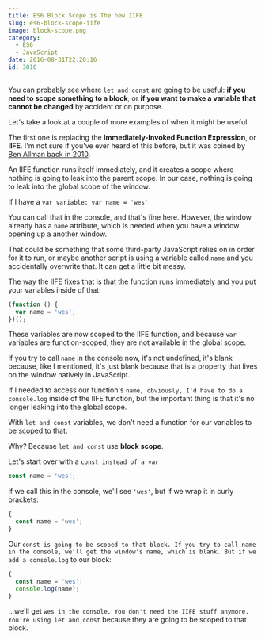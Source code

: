```yaml
---
title: ES6 Block Scope is The new IIFE
slug: es6-block-scope-iife
image: block-scope.png
category:
  - ES6
  - JavaScript
date: 2016-08-31T22:20:16
id: 3810
---
```


You can probably see where `let and const` are going to be useful: **if you need to scope something to a block**, or **if you want to make a variable that cannot be changed** by accident or on purpose.

Let's take a look at a couple of more examples of when it might be useful.

The first one is replacing the **Immediately-Invoked Function Expression**, or **IIFE**. I'm not sure if you've ever heard of this before, but it was coined by <a href="http://benalman.com/news/2010/11/immediately-invoked-function-expression/">Ben Allman back in 2010</a>.

An IIFE function runs itself immediately, and it creates a scope where nothing is going to leak into the parent scope. In our case, nothing is going to leak into the global scope of the window.

If I have a `var variable: var name = 'wes'`

You can call that in the console, and that's fine here. However, the window already has a `name` attribute, which is needed when you have a window opening up a another window.

That could be something that some third-party JavaScript relies on in order for it to run, or maybe another script is using a variable called `name` and you accidentally overwrite that. It can get a little bit messy.

The way the IIFE fixes that is that the function runs immediately and you put your variables inside of that:

```js
(function () {
  var name = 'wes';
})();
```

These variables are now scoped to the IIFE function, and because `var` variables are function-scoped, they are not available in the global scope.

If you try to call `name` in the console now, it's not undefined, it's blank because, like I mentioned, it's just blank because that is a property that lives on the window natively in JavaScript.

If I needed to access our function's `name, obviously, I'd have to do a console.log` inside of the IIFE function, but the important thing is that it's no longer leaking into the global scope.

With `let and const` variables, we don't need a function for our variables to be scoped to that.

Why? Because `let and const` use **block scope**.

Let's start over with a `const instead of a var`

```js
const name = 'wes';
```

If we call this in the console, we'll see `'wes'`, but if we wrap it in curly brackets:

```js
{
  const name = 'wes';
}
```

Our `const is going to be scoped to that block. If you try to call name in the console, we'll get the window's name, which is blank. But if we add a console.log` to our block:

```js
{
  const name = 'wes';
  console.log(name);
}
```

...we'll get `wes in the console. You don't need the IIFE stuff anymore. You're using let and const` because they are going to be scoped to that block.
